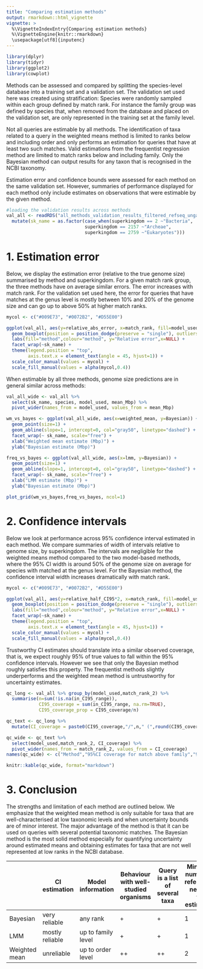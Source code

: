 ```yaml
---
title: "Comparing estimation methods"
output: rmarkdown::html_vignette
vignette: >
  %\VignetteIndexEntry{Comparing estimation methods}
  %\VignetteEngine{knitr::rmarkdown}
  \usepackage[utf8]{inputenc}
---
```


```r
library(dplyr)
library(tidyr)
library(ggplot2)
library(cowplot)
```

Methods can be assessed and compared by splitting the species-level database into a training set and a validation set. The validation set used here was created using stratification: Species were randomly sampled within each group defined by match rank. For instance the family group was defined by species that, when removed from the database and placed on the validation set, are only represented in the training set at the family level. 


Not all queries are estimable by all methods. The identification of taxa related to a query in the weighted means method is limited to ranks below and including order and only performs an estimation for queries that have at least two such matches. Valid estimations from the frequentist regression method are limited to match ranks below and including family. Only the Bayesian method can output results for any taxon that is recognised in the NCBI taxonomy.

Estimation error and confidence bounds were assessed for each method on the same validation set. However, summaries of performance displayed for each method only include estimates on observations that were estimable by the given method. 

```r

#loading the validation results across methods
val_all <- readRDS("all_methods_validation_results_filtered_refseq_ungapped.rds") %>%
  mutate(sk_name = as.factor(case_when(superkingdom == 2 ~"Bacteria",
                             superkingdom == 2157 ~"Archeae",
                             superkingdom == 2759 ~"Eukaryotes")))
```



# 1. Estimation error

Below, we display the estimation error (relative to the true genome size) summarised by method and superkingdom.
For a given match rank group, the three methods have on average similar errors. The error increases with match rank. For the validation set used here, the error for queries that have matches at the genus level is mostly between 10% and 20% of the genome size and can go up to above 50% at higher match ranks.

```r
mycol <- c("#009E73", "#0072B2", "#D55E00")

ggplot(val_all, aes(y=relative_abs_error, x=match_rank, fill=model_used, col=model_used)) +
  geom_boxplot(position = position_dodge(preserve = "single"), outliers=FALSE) +
  labs(fill="method",colour="method", y="Relative error",x=NULL) +
  facet_wrap(~sk_name) +
  theme(legend.position = "top",
        axis.text.x = element_text(angle = 45, hjust=1)) +
  scale_color_manual(values = mycol) +
  scale_fill_manual(values = alpha(mycol,0.4))
```

When estimable by all three methods, genome size predictions are in general similar across methods:

```r
val_all_wide <- val_all %>%
  select(sk_name, species, model_used, mean_Mbp) %>%
  pivot_wider(names_from = model_used, values_from = mean_Mbp)

wm_vs_bayes <- ggplot(val_all_wide, aes(x=weighted_mean, y=Bayesian)) +
  geom_point(size=1) +
  geom_abline(slope=1, intercept=0, col="gray50", linetype="dashed") +
  facet_wrap(~ sk_name, scale="free") +
  xlab("Weighted mean estimate (Mbp)") +
  ylab("Bayesian estimate (Mbp)")

freq_vs_bayes <- ggplot(val_all_wide, aes(x=lmm, y=Bayesian)) +
  geom_point(size=1) +
  geom_abline(slope=1, intercept=0, col="gray50", linetype="dashed") +
  facet_wrap(~ sk_name, scale="free") +
  xlab("LMM estimate (Mbp)") +
  ylab("Bayesian estimate (Mbp)")

plot_grid(wm_vs_bayes,freq_vs_bayes, ncol=1)


```



# 2. Confidence intervals

Below we look at performance across 95% confidence interval estimated in each method. We compare summaries of width of intervals relative to genome size, by superkingdom. The intervals are negligible for the weighted means method compared to the two model-based methods, where the 95% CI width is around 50% of the genome size on average for species with matched at the genus level. For the Bayesian method, the confidence interval width increases dramatically with match rank. 

```r
mycol <- c("#009E73", "#0072B2", "#D55E00")

ggplot(val_all, aes(y=relative_half_CI95*2, x=match_rank, fill=model_used, col=model_used)) +
  geom_boxplot(position = position_dodge(preserve = "single"), outliers=FALSE) +
  labs(fill="method",colour="method", y="Relative error",x=NULL) +
  facet_wrap(~sk_name) +
  theme(legend.position = "top",
        axis.text.x = element_text(angle = 45, hjust=1)) +
  scale_color_manual(values = mycol) +
  scale_fill_manual(values = alpha(mycol,0.4))
```

Trustworthy CI estimates should translate into a similar observed coverage, that is, we expect roughly 95% of true values to fall within the 95% confidence intervals. However we see that only the Bayesian method roughly satisfies this property. The frequentist methods slightly underperforms and the weighted mean method is untrustworthy for uncertainty estimates.

```r
qc_long <- val_all %>% group_by(model_used,match_rank_2) %>%
  summarise(n=sum(!is.na(in_CI95_range)),
            CI95_coverage = sum(in_CI95_range, na.rm=TRUE),
            CI95_coverage_prop = CI95_coverage/n)

qc_text <- qc_long %>%
  mutate(CI_coverage = paste0(CI95_coverage,"/",n," (",round(CI95_coverage_prop*100,0),"%)"))

qc_wide <- qc_text %>%
  select(model_used,match_rank_2, CI_coverage) %>%
  pivot_wider(names_from = match_rank_2, values_from = CI_coverage)
names(qc_wide) <- c("Method","95%CI coverage for match above family","95%CI coverage for match at or below family")

knitr::kable(qc_wide, format="markdown")
```



# 3. Conclusion

The strengths and limitation of each method are outlined below. We emphasize that the weighted mean method is only suitable for taxa that are well-characterised at low taxonomic levels and when uncertainty bounds are of minor interest. The major advantage of the method is that it can be used on queries with several potential taxonomic matches. The Bayesian method is the most solid method especially for quantifying uncertainty around estimated means and obtaining estimates for taxa that are not well represented at low ranks in the NCBI database.  


| | CI estimation	| Model information	| Behaviour with well-studied organisms	| Query is a list of several taxa	| Minimum number of references needed for estimation |
| -- | -- | -- | -- | -- | -- |
| Bayesian | very reliable | any rank | + | + | 1 |
| LMM | mostly reliable | up to family level | + | + | 1 |
| Weighted mean | unreliable | up to order level | ++ | ++ | 2 |



